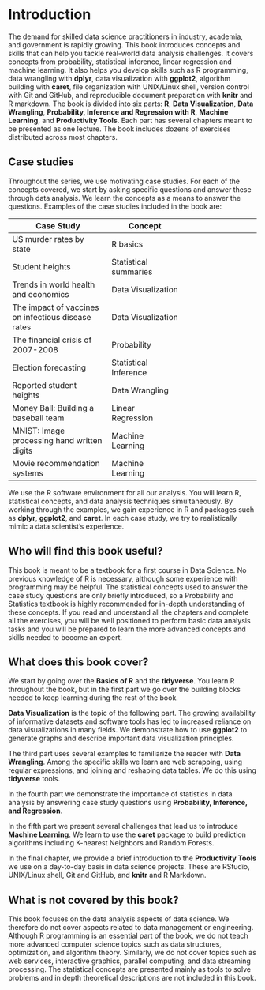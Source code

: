# Introduction 

The demand for skilled data science practitioners in industry, academia, and government is rapidly growing. This book introduces concepts and skills that can help you tackle real-world data analysis challenges. It covers concepts from probability, statistical inference, linear regression and machine learning. It also helps you develop skills such as R programming, data wrangling with __dplyr__, data visualization with __ggplot2__, algorithm building with __caret__, file organization with UNIX/Linux shell, version control with Git and GitHub, and reproducible document preparation with __knitr__ and R markdown. The book is divided into six parts: __R__, __Data Visualization__, __Data Wrangling__, __Probability, Inference and Regression with R__,  __Machine Learning__, and __Productivity Tools__. Each part has several chapters  meant to be presented as one lecture. The book includes dozens of exercises distributed across most chapters.

## Case studies 

Throughout the series, we use motivating case studies. For each of the concepts covered, we start by asking specific questions and answer these through data analysis. We learn the concepts as a means to answer the questions. Examples of the case studies included in the book are:

| Case Study | Concept | 
| ---- | ---| --- |
| US murder rates by state |  R basics |
| Student heights | Statistical summaries |
| Trends in world health and economics | Data Visualization | 
| The impact of vaccines on infectious disease rates | Data Visualization | 
| The financial crisis of 2007-2008 | Probability |
| Election forecasting | Statistical Inference |  
| Reported student heights | Data Wrangling | 
| Money Ball: Building a baseball team | Linear Regression |
| MNIST: Image processing hand written digits | Machine Learning |
| Movie recommendation systems | Machine Learning | 

We use the R software environment for all our analysis. You will learn R, statistical concepts, and data analysis techniques simultaneously. By working through the examples, we gain experience in R and packages such as __dplyr__,  __ggplot2__, and __caret__. In each case study, we try to realistically mimic a data scientist’s experience.

## Who will find this book useful? 

This book is meant to be a textbook for a first course in Data Science. No previous knowledge of R is necessary, although some experience with programming may be helpful. The statistical concepts used to answer the case study questions are only briefly introduced, so a Probability and Statistics textbook is highly recommended for in-depth understanding of these concepts. If you read and understand all the chapters and complete all the exercises, you will be well positioned to perform basic data analysis tasks and you will be prepared to learn the more advanced concepts and skills needed to become an expert. 

## What does this book cover? 

We start by going over the **Basics of R** and the __tidyverse__. You learn R throughout the book, but in the first part we go over the building blocks needed to keep learning during the rest of the book. 

**Data Visualization** is the topic of the following part. The growing availability of informative datasets and software tools has led to increased reliance on data visualizations in many fields. We demonstrate how to use __ggplot2__ to generate graphs and describe important data visualization principles.

The third part uses several examples to familiarize the reader with **Data Wrangling**. Among the specific skills we learn are web scrapping, using regular expressions, and joining and reshaping data tables. We do this using __tidyverse__ tools.

In the fourth part we demonstrate the importance of statistics in data analysis by answering case study questions using **Probability, Inference, and Regression**. 

In the fifth part we present several challenges that lead us to introduce **Machine Learning**. We learn to use the __caret__ package to build prediction algorithms including K-nearest Neighbors and Random Forests.

In the final chapter, we provide a brief introduction to the **Productivity Tools** we use on a day-to-day basis in data science projects. These are RStudio, UNIX/Linux shell, Git and GitHub, and __knitr__ and R Markdown.

## What is not covered by this book? 

This book focuses on the data analysis aspects of data science. We therefore do not cover aspects related to data management or engineering. Although R programming is an essential part of the book, we do not teach more advanced computer science topics such as data structures, optimization, and algorithm theory. Similarly, we do not cover topics such as web services, interactive graphics, parallel computing, and data streaming processing. The statistical concepts are presented mainly as tools to solve problems and  in depth theoretical descriptions are not included in this book.



